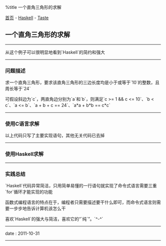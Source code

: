 %title 一个直角三角形的求解

[[../../../index|首页]] - [[../index|Haskell]] - [[index|Taste]]
==一个直角三角形的求解==
----
从这个例子可以很明显地看到`Haskell`的简约和强大
----
===问题描述===

求一个直角三角形，要求该直角三角形的三边长度均是小于或等于`10`的整数，且周长等于`24`

可假设斜边为`c`，两直角边分别为`a`和`b`，则满足`c >= 1 && c <= 10`、`b < c`、`a <= b`、`a + b + c == 24`、`a*a + b*b == c*c`
----
===使用C语言求解===

{{{C
<pre class="brush: c">
int a, b, c;
int flag = 0;

for(c = 1; c <= 10; c++){
	for(b = 1; b < c; b++){
		for(a = 1; a <= b; a++){
			if(a*a + b*b == c*c && a + b + c == 24){
				flag = 1;
				break;
			}
			if(flag) break;
		}
		if(flag) break;
	}
	if(flag) break;
}
</pre>
}}}

以上代码只写了主要实现语句，其他无关代码已去掉
----
===使用Haskell求解===

{{{Haskell
<pre class="brush: hs">
[(a, b, c) | c <- [1..10], b <- [1..c-1], a <- [1..b], a^2 + b^2 == c^2, a + b + c == 24]
</pre>
}}}
----
===实践总结===

`Haskell`代码异常简洁，只用简单易懂的一行语句就实现了命令式语言需要三重`for`循环才能实现的功能

函数式编程语言的特点在于，编程者只需要描述要干什么即可，而命令式语言则需要一步步地告诉计算机该怎么干

喜欢`Haskell`的强大与简洁，喜欢它的“`纯`”。`^-^`
----
<red>date</red> : 2011-10-31
----
